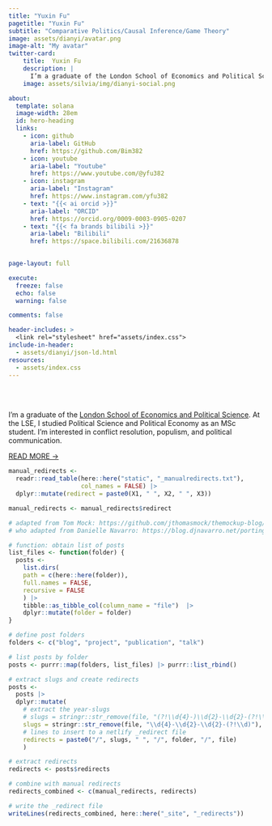 ```yaml
---
title: "Yuxin Fu"
pagetitle: "Yuxin Fu"
subtitle: "Comparative Politics/Causal Inference/Game Theory"
image: assets/dianyi/avatar.png
image-alt: "My avatar"
twitter-card:
    title:  Yuxin Fu
    description: |
      I’m a graduate of the London School of Economics and Political Science. At the LSE, I studied Political Science and Political Economy as an MSc student. I’m interested in conflict resolution, populism, and political communication.
    image: assets/silvia/img/dianyi-social.png

about:
  template: solana
  image-width: 28em
  id: hero-heading
  links:
    - icon: github
      aria-label: GitHub
      href: https://github.com/Bim382
    - icon: youtube
      aria-label: "Youtube"
      href: https://www.youtube.com/@yfu382
    - icon: instagram
      aria-label: "Instagram"
      href: https://www.instagram.com/yfu382
    - text: "{{< ai orcid >}}"
      aria-label: "ORCID"
      href: https://orcid.org/0009-0003-0905-0207
    - text: "{{< fa brands bilibili >}}"
      aria-label: "Bilibili"
      href: https://space.bilibili.com/21636878

      
page-layout: full

execute: 
  freeze: false
  echo: false
  warning: false

comments: false

header-includes: >
  <link rel="stylesheet" href="assets/index.css">
include-in-header: 
  - assets/dianyi/json-ld.html
resources:
  - assets/index.css
---
```


<br><br>


::: {#hero-heading}

I’m a graduate of the [London School of Economics and Political Science](https://www.lse.ac.uk/). At the LSE, I studied Political Science and Political Economy as an MSc student. I’m interested in conflict resolution, populism, and political communication.

[READ MORE &rarr;](/about){.about-links .subtitle}

:::
<!-- hero-heading -->

```r

manual_redirects <-
  readr::read_table(here::here("static", "_manualredirects.txt"),
                    col_names = FALSE) |> 
  dplyr::mutate(redirect = paste0(X1, " ", X2, " ", X3))

manual_redirects <- manual_redirects$redirect
```

```r

# adapted from Tom Mock: https://github.com/jthomasmock/themockup-blog/blob/master/index.qmd#L27C1-L48C4
# who adapted from Danielle Navarro: https://blog.djnavarro.net/porting-to-quarto/#netlify-redirects

# function: obtain list of posts
list_files <- function(folder) {
  posts <-
    list.dirs(
    path = c(here::here(folder)),
    full.names = FALSE,
    recursive = FALSE
    ) |> 
    tibble::as_tibble_col(column_name = "file")  |>
    dplyr::mutate(folder = folder)
}

# define post folders
folders <- c("blog", "project", "publication", "talk")

# list posts by folder
posts <- purrr::map(folders, list_files) |> purrr::list_rbind()

# extract slugs and create redirects
posts <- 
  posts |> 
  dplyr::mutate(
    # extract the year-slugs
    # slugs = stringr::str_remove(file, "(?!\\d{4}-)\\d{2}-\\d{2}-(?!\\d)"),
    slugs = stringr::str_remove(file, "\\d{4}-\\d{2}-\\d{2}-(?!\\d)"),
    # lines to insert to a netlify _redirect file
    redirects = paste0("/", slugs, " ", "/", folder, "/", file)
    )

# extract redirects
redirects <- posts$redirects

# combine with manual redirects
redirects_combined <- c(manual_redirects, redirects)

# write the _redirect file
writeLines(redirects_combined, here::here("_site", "_redirects"))
```